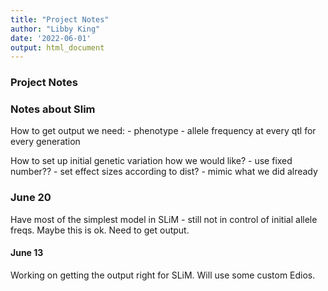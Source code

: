 ```yaml
---
title: "Project Notes"
author: "Libby King"
date: '2022-06-01'
output: html_document
---
```



### Project Notes

### Notes about Slim

How to get output we need:
- phenotype
- allele frequency at every qtl for every generation

How to set up initial genetic variation how we would like?
- use fixed number??
- set effect sizes according to dist?
- mimic what we did already


### June 20

Have most of the simplest model in SLiM - still not in control of initial allele freqs. Maybe this is ok. Need to get output. 

#### June 13

Working on getting the output right for SLiM. Will use some custom Edios. 